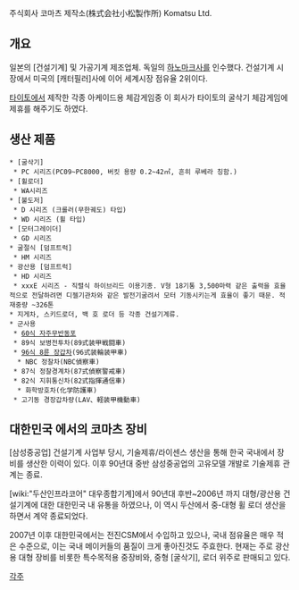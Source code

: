 주식회사 코마츠 제작소(株式会社小松製作所)
Komatsu Ltd.

== 개요 ==
일본의 [건설기계] 및 가공기계 제조업체. 독일의 [[하노마크]]사를 인수했다. 
건설기계 시장에서 미국의 [캐터필러]사에 이어 세계시장 점유율 2위이다.

[[타이토]]에서 제작한 각종 아케이드용 체감게임중 이 회사가 타이토의 굴삭기 체감게임에 제휴를 해주기도 하였다.
== 생산 제품 ==
 * [굴삭기]
  * PC 시리즈(PC09~PC8000, 버킷 용량 0.2~42㎥, 흔히 루베라 칭함.)
 * [휠로더]
  * WA시리즈
 * [불도저]
  * D 시리즈 (크롤러(무한궤도) 타입)
  * WD 시리즈 (휠 타입)
 * [모터그레이더]
  * GD 시리즈
 * 굴절식 [덤프트럭]
  * HM 시리즈
 * 광산용 [덤프트럭]
  * HD 시리즈
  * xxxE 시리즈 - 직렬식 하이브리드 이용기종. V형 18기통 3,500마력 같은 출력을 효율적으로 전달하려면 디젤기관차와 같은 발전기굴려서 모터 기동시키는게 효율이 좋기 때문. 적재중량 ~326톤
 * 지게차, 스키드로더, 백 호 로더 등 각종 건설기계류.
 * 군사용
  * [[60식 자주무반동포]]
  * 89식 보병전투차(89式装甲戦闘車)
  * [[96식|96식 8륜 장갑차]](96式装輪装甲車)
   * NBC 정찰차(NBC偵察車)
  * 87식 정찰경계차(87式偵察警戒車)
  * 82식 지휘통신차(82式指揮通信車) 
   * 화학방호차(化学防護車)
  * 고기동 경장갑차량(LAV、軽装甲機動車)
== 대한민국 에서의 코마츠 장비 ==
[삼성중공업] 건설기계 사업부 당시, 기술제휴/라이센스 생산을 통해 한국 국내에서 장비를 생산한 이력이 있다. 이후 90년대 중반 삼성중공업의 고유모델 개발로 기술제휴 관계는 종료.

[wiki:"두산인프라코어" 대우종합기계]에서 90년대 후반~2006년 까지 대형/광산용 건설기계에 대한 대한민국 내 유통을 하였으나, 이 역시 두산에서 중-대형 휠 로더 생산을 하면서 계약 종료되었다.

2007년 이후 대한민국에서는 전진CSM에서 수입하고 있으나, 국내 점유율은 매우 적은 수준으로, 이는 국내 메이커들의 품질이 크게 좋아진것도 주효한다. 현재는 주로 광산용 대형 장비를 비롯한 특수목적용 중장비와, 중형 [굴삭기], 로더 위주로 판매되고 있다.

[[각주]]
